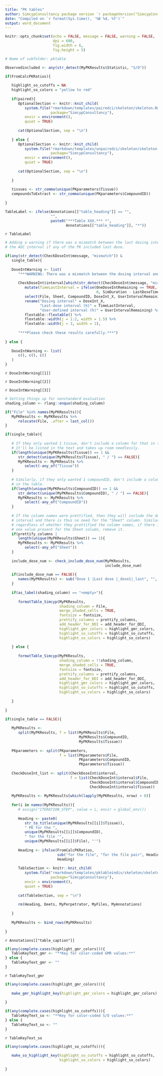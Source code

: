 ```yaml
---
title: "PK tables"
author: SimcypConsultancy package version `r packageVersion("SimcypConsultancy")`
date: "Compiled on `r format(Sys.time(), '%B %d, %Y')`"
output: word_document
---
```


```r

knitr::opts_chunk$set(echo = FALSE, message = FALSE, warning = FALSE, 
                      dpi = 600, 
                      fig.width = 6, 
                      fig.height = 5)

```

```r

# Name of subfolder: pktable

Observedincluded <- any(str_detect(MyPKResults$Statistic, "S/O"))

```
```r

if(FromCalcPKRatios){
   
   highlight_so_cutoffs = NA
   highlight_so_colors = "yellow to red"
   
   if(paired){
      OptionalSection <- knitr::knit_child(
         system.file("rmarkdown/templates/pairedci/skeleton/skeleton.Rmd",
                     package="SimcypConsultancy"), 
         envir = environment(), 
         quiet = TRUE)
      
      cat(OptionalSection, sep = "\n")
      
   } else {
      OptionalSection <- knitr::knit_child(
         system.file("rmarkdown/templates/unpairedci/skeleton/skeleton.Rmd",
                     package="SimcypConsultancy"), 
         envir = environment(), 
         quiet = TRUE)
      
      cat(OptionalSection, sep = "\n")
      
   }
   
   tissues <- str_comma(unique(PKparameters$Tissue))
   compoundsToExtract <- str_comma(unique(PKparameters$CompoundID))
   
} 

TableLabel <- ifelse(Annotations[["table_heading"]] == "", 
                     "", 
                     paste0("***Table XXX.*** *", 
                            Annotations[["table_heading"]], "*"))

```

`r TableLabel`

```r

# Adding a warning if there was a mismatch between the last dosing interval and
# the AUC interval if any of the PK included last dose.

if(any(str_detect(CheckDoseInt$message, "mismatch")) & 
   single_table){
   
   DoseIntWarning <- list(
      "***WARNING: There was a mismatch between the dosing interval and the AUC interval for the following files and compounds:***\n", 
      
      CheckDoseInt$interval[which(str_detect(CheckDoseInt$message, "mismatch")), ] %>% 
         mutate(TimeLastInterval = ifelse(OneDoseIntRemaining == TRUE, 
                                          0, SimDuration - LastDoseTime)) %>% 
         select(File, Sheet, CompoundID, DoseInt_X, UserIntervalRemaining, TimeLastInterval) %>% 
         rename("Dosing interval" = DoseInt_X, 
                "Last-dose interval (h)" = TimeLastInterval, 
                "User-defined interval (h)" = UserIntervalRemaining) %>% 
         flextable::flextable() %>% 
         flextable::width(j = 1:2, width = 1.5) %>% 
         flextable::width(j = 3, width = 1), 
      
      "***Please check these results carefully.***")
   
} else {
   
   DoseIntWarning <- list(
      c(), c(), c()
   )
}

```

`r DoseIntWarning[[1]]` 

`r DoseIntWarning[[2]]` 

`r DoseIntWarning[[3]]` 


```r

# Setting things up for nonstandard evaluation 
shading_column <- rlang::enquo(shading_column)

if("File" %in% names(MyPKResults)){
   MyPKResults <- MyPKResults %>% 
      relocate(File, .after = last_col())
}

if(single_table){
   
   # If they only wanted 1 tissue, don't include a column for that in the table.
   # It'll be listed in the text and takes up room needlessly.
   if(length(unique(MyPKResults$Tissue)) == 1 &&
      str_detect(unique(MyPKResults$Tissue), " / ") == FALSE){
      MyPKResults <- MyPKResults %>% 
         select(-any_of("Tissue"))
   }
   
   # Similarly, if they only wanted 1 compoundID, don't include a column for that
   # in the table.
   if(length(unique(MyPKResults$CompoundID)) == 1 &&
      str_detect(unique(MyPKResults$CompoundID), " / ") == FALSE){
      MyPKResults <- MyPKResults %>% 
         select(-any_of("CompoundID"))
   }
   
   # If the column names were prettified, then they will include the dosing
   # interval and there is thus no need for the "Sheet" column. Similarly,
   # regardless of whether they prettified the column names, if there is only
   # one value present for the Sheet column, remove it. 
   if(prettify_columns | 
      length(unique(MyPKResults$Sheet)) == 1){
      MyPKResults <- MyPKResults %>% 
         select(-any_of("Sheet"))
   }
   
   include_dose_num <- check_include_dose_num(MyPKResults, 
                                              include_dose_num)
   
   if(include_dose_num == FALSE){
      names(MyPKResults) <- sub("Dose 1 |Last dose |_dose1|_last", "", names(MyPKResults))
   }
   
   if(as_label(shading_column) == "<empty>"){
      
      formatTable_Simcyp(MyPKResults,
                         shading_column = File, 
                         merge_shaded_cells = TRUE, 
                         fontsize = fontsize,
                         prettify_columns = prettify_columns, 
                         add_header_for_DDI = add_header_for_DDI, 
                         highlight_gmr_colors = highlight_gmr_colors, 
                         highlight_so_cutoffs = highlight_so_cutoffs, 
                         highlight_so_colors = highlight_so_colors)
      
   } else {
      
      formatTable_Simcyp(MyPKResults,
                         shading_column = !!shading_column, 
                         merge_shaded_cells = TRUE, 
                         fontsize = fontsize,
                         prettify_columns = prettify_columns, 
                         add_header_for_DDI = add_header_for_DDI, 
                         highlight_gmr_colors = highlight_gmr_colors, 
                         highlight_so_cutoffs = highlight_so_cutoffs, 
                         highlight_so_colors = highlight_so_colors)
      
   }
   
}


```
```r

if(single_table == FALSE){
   
   MyPKResults <- 
      split(MyPKResults, f = list(MyPKResults$File, 
                                  MyPKResults$CompoundID, 
                                  MyPKResults$Tissue))
   
   PKparameters <- split(PKparameters, 
                         f = list(PKparameters$File, 
                                  PKparameters$CompoundID, 
                                  PKparameters$Tissue))
   
   CheckDoseInt_list <- split(CheckDoseInt$interval, 
                              f = list(CheckDoseInt$interval$File, 
                                       CheckDoseInt$interval$CompoundID, 
                                       CheckDoseInt$interval$Tissue))
   
   MyPKResults <- MyPKResults[which(lapply(MyPKResults, nrow) > 0)]
   
   for(i in names(MyPKResults)){
      # assign("ITERATION_STEP", value = i, envir = global_env())
      
      Heading <- paste0(
         str_to_title(unique(MyPKResults[[i]]$Tissue)), 
         " PK for the ", 
         unique(MyPKResults[[i]]$CompoundID), 
         " for the file '", 
         unique(MyPKResults[[i]]$File), "'")
      
      Heading <- ifelse(FromCalcPKRatios, 
                        sub("for the file", "for the file pair", Heading), 
                        Heading)
      
      TableSection <- knitr::knit_child(
         system.file("rmarkdown/templates/pktableindiv/skeleton/skeleton.Rmd",
                     package="SimcypConsultancy"), 
         envir = environment(), 
         quiet = TRUE)
      
      cat(TableSection, sep = "\n")
      
      rm(Heading, Deets, MyPerpetrator, MyFiles, MyAnnotations)
      
   }
   
   MyPKResults <- bind_rows(MyPKResults)
   
}

```

`r Annotations[["table_caption"]]`

```r

if(any(complete.cases(highlight_gmr_colors))){
   TableKeyText_gmr <- "**Key for color-coded GMR values:**"
} else {
   TableKeyText_gmr <- ""
}

```

`r TableKeyText_gmr`

```r

if(any(complete.cases(highlight_gmr_colors))){
   
   make_gmr_highlight_key(highlight_gmr_colors = highlight_gmr_colors)
   
} 

```


```r

if(any(complete.cases(highlight_so_cutoffs))){
   TableKeyText_so <- "**Key for color-coded S/O values:**"
} else {
   TableKeyText_so <- ""
}

```

`r TableKeyText_so`

```r

if(any(complete.cases(highlight_so_cutoffs))){
   
   make_so_highlight_key(highlight_so_cutoffs = highlight_so_cutoffs, 
                         highlight_so_colors = highlight_so_colors)
   
} 

```





